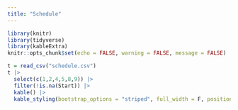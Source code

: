 ```yaml
---
title: "Schedule"
---
```


```r
library(knitr)
library(tidyverse)
library(kableExtra)
knitr::opts_chunk$set(echo = FALSE, warning = FALSE, message = FALSE)
```

```r
t = read_csv("schedule.csv")
t |> 
  select(c(1,2,4,5,8,9)) |>
  filter(!is.na(Start)) |>
  kable() |> 
  kable_styling(bootstrap_options = "striped", full_width = F, position = "left")
```
